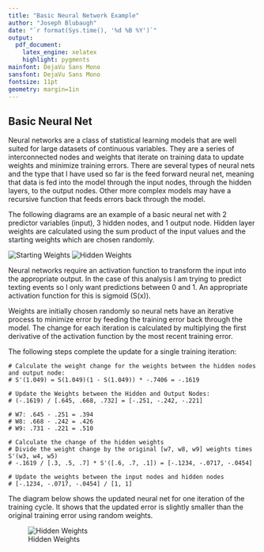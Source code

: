 ```yaml
---
title: "Basic Neural Network Example"
author: "Joseph Blubaugh"
date: "`r format(Sys.time(), '%d %B %Y')`"
output:
  pdf_document:
    latex_engine: xelatex
    highlight: pygments
mainfont: DejaVu Sans Mono
sansfont: DejaVu Sans Mono
fontsize: 11pt
geometry: margin=1in
---
```



## Basic Neural Net

Neural networks are a class of statistical learning models that are well suited for large datasets of continuous variables. They are a series of interconnected nodes and weights that iterate on training data to update weights and minimize training errors. There are several types of neural nets and the type that I have used so far is the feed forward neural net, meaning that data is fed into the model through the input nodes, through the hidden layers, to the output nodes. Other more complex models may have a recursive function that feeds errors back through the model.

The following diagrams are an example of a basic neural net with 2 predictor variables (input), 3 hidden nodes, and 1 output node. Hidden layer weights are calculated using the sum product of the input values and the starting weights which are chosen randomly.

![Starting Weights](../Plots/07_basic_diag.png)
![Hidden Weights](../Plots/07_basic_diag2.png)

Neural networks require an activation function to transform the input into the appropriate output. In the case of this analysis I am trying to predict texting events so I only want predictions between 0 and 1. An appropriate activation function for this is sigmoid (S(x)).

\newpage

Weights are initially chosen randomly so neural nets have an iterative process to minimize error by feeding the training error back through the model. The change for each iteration is calculated by multiplying the first derivative of the activation function by the most recent training error.

The following steps complete the update for a single training iteration:

```
# Calculate the weight change for the weights between the hidden nodes and output node:
# S'(1.049) = S(1.049)(1 - S(1.049)) * -.7406 = -.1619

# Update the Weights between the Hidden and Output Nodes:
# (-.1619) / [.645, .668, .732] = [-.251, -.242, -.221]

# W7: .645 - .251 = .394
# W8: .668 - .242 = .426
# W9: .731 - .221 = .510

# Calculate the change of the hidden weights
# Divide the weight change by the original [w7, w8, w9] weights times S'(w3, w4, w5)
# -.1619 / [.3, .5, .7] * S'([.6, .7, .1]) = [-.1234, -.0717, -.0454]

# Update the weights between the input nodes and hidden nodes
# [-.1234, -.0717, -.0454] / [1, 1]
```


The diagram below shows the updated neural net for one iteration of the training cycle. It shows that the updated error is slightly smaller than the original training error using random weights.

![Hidden Weights](../Plots/07_basic_diag3.png)

